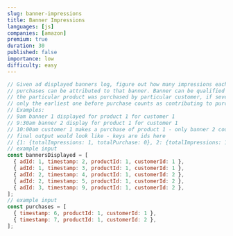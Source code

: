 ```yaml
---
slug: banner-impressions
title: Banner Impressions
languages: [js]
companies: [amazon]
premium: true
duration: 30
published: false
importance: low
difficulty: easy
---
```


```js
// Given ad displayed banners log, figure out how many impressions each banner has and how many
// purchases can be attributed to that banner. Banner can be qualified as contributing to purchase if was displayed BEFORE
// the particular product was purchased by particular customer, if several banners were displayed before to the user,
// only the earliest one before purchase counts as contributing to purchase.
// Examples:
// 9am banner 1 displayed for product 1 for customer 1
// 9:30am banner 2 display for product 1 for customer 1
// 10:00am customer 1 makes a purchase of product 1 - only banner 2 counts as contributing to purchase
// final output would look like - keys are ids here
// {1: {totalImpressions: 1, totalPurchase: 0}, 2: {totalImpressions: 1, totalPurchase: 1} }
// example input
const bannersDisplayed = [
  { adId: 1, timestamp: 2, productId: 1, customerId: 1 },
  { adId: 1, timestamp: 3, productId: 1, customerId: 1 },
  { adId: 2, timestamp: 4, productId: 1, customerId: 2 },
  { adId: 2, timestamp: 5, productId: 1, customerId: 2 },
  { adId: 3, timestamp: 9, productId: 1, customerId: 2 },
];
// example input
const purchases = [
  { timestamp: 6, productId: 1, customerId: 1 },
  { timestamp: 7, productId: 1, customerId: 2 },
];
```
